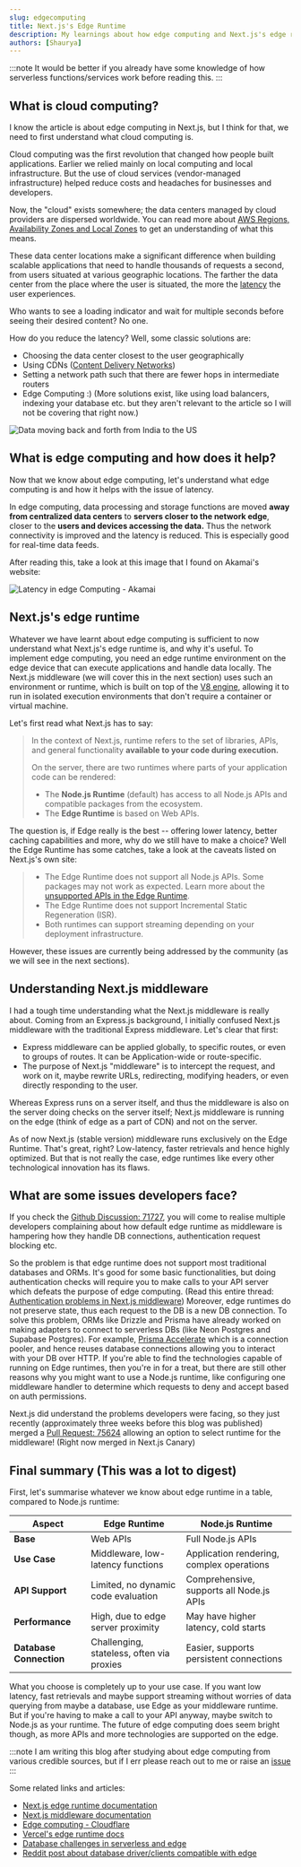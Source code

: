 ```yaml
---
slug: edgecomputing
title: Next.js's Edge Runtime
description: My learnings about how edge computing and Next.js's edge runtime work.
authors: [Shaurya]
---
```

<head>
  <meta property="twitter:title" content="Next.js's Edge Runtime"/>
  <meta property="twitter:description" content="Learn everything about edge computing in Next.js's middleware"/>
  <meta property="twitter:image" content="https://shaunotes.pages.dev/img/preview.jpg"/>
  <meta property="og:image" content="https://shaunotes.pages.dev/img/preview.jpg" />
</head>

:::note
It would be better if you already have some knowledge of how serverless functions/services work before reading this.
:::
## What is cloud computing?
I know the article is about edge computing in Next.js, but I think for that, we need to first understand what cloud computing is.

Cloud computing was the first revolution that changed how people built applications. Earlier we relied mainly on local computing and local infrastructure. 
But the use of <!--truncate-->
cloud services (vendor-managed infrastructure) helped reduce costs and headaches for businesses and developers.

Now, the "cloud" exists somewhere; the data centers managed by cloud providers are dispersed worldwide.
You can read more about [AWS Regions, Availability Zones and Local Zones](https://docs.aws.amazon.com/AmazonRDS/latest/UserGuide/Concepts.RegionsAndAvailabilityZones.html) to get an understanding of what this means.

These data center locations make a significant difference when building scalable applications that need to handle thousands of requests a second, from users situated at various geographic locations.
The farther the data center from the place where the user is situated, the more the [latency](https://www.cloudflare.com/learning/performance/glossary/what-is-latency/) the user experiences.

Who wants to see a loading indicator and wait for multiple seconds before seeing their desired content? No one.

How do you reduce the latency? Well, some classic solutions are:
- Choosing the data center closest to the user geographically
- Using CDNs ([Content Delivery Networks](https://www.cloudflare.com/learning/cdn/what-is-a-cdn/))
- Setting a network path such that there are fewer hops in intermediate routers
- Edge Computing :)
(More solutions exist, like using load balancers, indexing your database etc. but they aren't relevant to the article so I will not be covering that right now.)

![Data moving back and forth from India to the US](latency.png)
## What is edge computing and how does it help?
Now that we know about edge computing, let's understand what edge computing is and how it helps with the issue of latency.

In edge computing, data processing and storage functions are moved **away from centralized data centers** to **servers closer to the network edge**, closer to the **users and devices accessing the data.**
Thus the network connectivity is improved and the latency is reduced. This is especially good for real-time data feeds.

After reading this, take a look at this image that I found on Akamai's website:

![Latency in edge Computing - Akamai](https://www.akamai.com/site/en/images/article/2024/reduce-latency-edge-computing.png)

## Next.js's edge runtime
Whatever we have learnt about edge computing is sufficient to now understand what Next.js's edge runtime is, and why it's useful.
To implement edge computing, you need an edge runtime environment on the edge device that can execute applications and handle data locally. 
The Next.js middleware (we will cover this in the next section) uses such an environment or runtime, which is built on top of the [V8 engine](https://v8.dev/), allowing it to run in isolated execution environments that don't require a container or virtual machine.

Let's first read what Next.js has to say:
> In the context of Next.js, runtime refers to the set of libraries, APIs, and general functionality **available to your code during execution.**
>
> On the server, there are two runtimes where parts of your application code can be rendered:
>
> - The **Node.js Runtime** (default) has access to all Node.js APIs and compatible packages from the ecosystem.
> - The **Edge Runtime** is based on Web APIs.

The question is, if Edge really is the best -- offering lower latency, better caching capabilities and more, why do we still have to make a choice?
Well the Edge Runtime has some catches, take a look at the caveats listed on Next.js's own site:

> - The Edge Runtime does not support all Node.js APIs. Some packages may not work as expected. Learn more about the [unsupported APIs in the Edge Runtime](https://nextjs.org/docs/app/api-reference/edge#unsupported-apis).
> - The Edge Runtime does not support Incremental Static Regeneration (ISR).
> - Both runtimes can support streaming depending on your deployment infrastructure.

However, these issues are currently being addressed by the community (as we will see in the next sections).

## Understanding Next.js middleware

I had a tough time understanding what the Next.js middleware is really about. Coming from an Express.js background, I initially confused Next.js middleware with the traditional Express middleware. Let's clear that first:

- Express middleware can be applied globally, to specific routes, or even to groups of routes. It can be Application-wide or route-specific.
- The purpose of Next.js "middleware" is to intercept the request, and work on it, maybe rewrite URLs, redirecting, modifying headers, or even directly responding to the user.

Whereas Express runs on a server itself, and thus the middleware is also on the server doing checks on the server itself; Next.js middleware is running on the edge (think of edge as a part of CDN) and not on the server.

As of now Next.js (stable version) middleware runs exclusively on the Edge Runtime. That's great, right? Low-latency, faster retrievals and hence highly optimized. But that is not really the case, edge runtimes like every other technological innovation has its flaws.

## What are some issues developers face?
If you check the [Github Discussion: 71727](https://github.com/vercel/next.js/discussions/71727), you will come to realise multiple developers complaining about how default edge runtime as middleware is hampering how they handle DB connections, authentication request blocking etc.

So the problem is that edge runtime does not support most traditional databases and ORMs. It's good for some basic functionalities, but doing authentication checks will require you to make calls to your API server which defeats the purpose of edge computing. (Read this entire thread: [Authentication problems in Next.js middleware](https://github.com/vercel/next.js/discussions/71727#discussioncomment-11123480))
Moreover, edge runtimes do not preserve state, thus each request to the DB is a new DB connection.
To solve this problem, ORMs like Drizzle and Prisma have already worked on making adapters to connect to serverless DBs (like Neon Postgres and Supabase Postgres). For example, [Prisma Accelerate](https://www.prisma.io/blog/database-access-on-the-edge-8F0t1s1BqOJE) which is a connection pooler, and hence reuses database connections allowing you to interact with your DB over HTTP.
If you're able to find the technologies capable of running on Edge runtimes, then you're in for a treat, but there are still other reasons why you might want to use a Node.js runtime, like configuring one middleware handler to determine which requests to deny and accept based on auth permissions. 

Next.js did understand the problems developers were facing, so they just recently (approximately three weeks before this blog was published) merged a [Pull Request: 75624](https://github.com/vercel/next.js/pull/75624) allowing an option to select runtime for the middleware! (Right now merged in Next.js Canary)

## Final summary (This was a lot to digest)

First, let's summarise whatever we know about edge runtime in a table, compared to Node.js runtime:

| **Aspect**               | **Edge Runtime**                          | **Node.js Runtime**                       |
|--------------------------|-------------------------------------------|-------------------------------------------|
| **Base**                 | Web APIs                                  | Full Node.js APIs                         |
| **Use Case**             | Middleware, low-latency functions         | Application rendering, complex operations |
| **API Support**          | Limited, no dynamic code evaluation       | Comprehensive, supports all Node.js APIs  |
| **Performance**          | High, due to edge server proximity        | May have higher latency, cold starts      |
| **Database Connection**  | Challenging, stateless, often via proxies | Easier, supports persistent connections   |

What you choose is completely up to your use case. If you want low latency, fast retrievals and maybe support streaming without worries of data querying from maybe a database, use Edge as your middleware runtime.
But if you're having to make a call to your API anyway, maybe switch to Node.js as your runtime. The future of edge computing does seem bright though, as more APIs and more technologies are supported on the edge.

:::note
I am writing this blog after studying about edge computing from various credible sources, but if I err please reach out to me or raise an [issue](https://github.com/ShauryaSwarup/shaunotes/issues)
:::

Some related links and articles:
- [Next.js edge runtime documentation](https://nextjs.org/docs/app/api-reference/edge)
- [Next.js middleware documentation](https://nextjs.org/docs/app/building-your-application/routing/middleware)
- [Edge computing - Cloudflare](https://www.cloudflare.com/learning/serverless/glossary/what-is-edge-computing/)
- [Vercel's edge runtime docs](https://edge-runtime.vercel.app/)
- [Database challenges in serverless and edge](https://www.prisma.io/blog/overcoming-challenges-in-serverless-and-edge-environments-TQtONA0RVxuW)
- [Reddit post about database driver/clients compatible with edge](https://www.reddit.com/r/nextjs/comments/1fjvq0d/which_database_driverclient_works_on_edge/)
